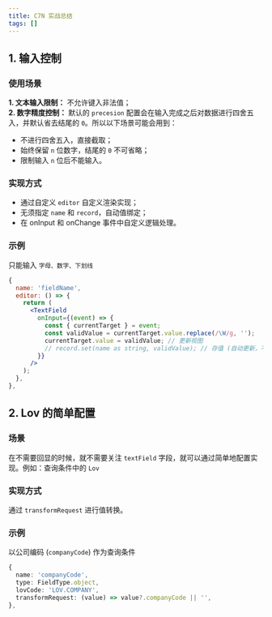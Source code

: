 ```yaml
---
title: C7N 实战总结
tags: []
---
```


## 1. 输入控制

### 使用场景

**1. 文本输入限制：** 不允许键入非法值；<br/>
**2. 数字精度控制：** 默认的 `precesion` 配置会在输入完成之后对数据进行四舍五入，并默认省去结尾的 `0`。所以以下场景可能会用到：

- 不进行四舍五入，直接截取；
- 始终保留 `n` 位数字，结尾的 `0` 不可省略；
- 限制输入 `n` 位后不能输入。

### 实现方式

- 通过自定义 `editor` 自定义渲染实现；
- 无须指定 `name` 和 `record`，自动值绑定；
- 在 onInput 和 onChange 事件中自定义逻辑处理。

### 示例

只能输入 `字母、数字、下划线`

```jsx
{
  name: 'fieldName',
  editor: () => {
    return (
      <TextField
        onInput={(event) => {
          const { currentTarget } = event;
          const validValue = currentTarget.value.replace(/\W/g, '');
          currentTarget.value = validValue; // 更新视图
          // record.set(name as string, validValue); // 存值 (自动更新，不需要)
        }}
      />
    );
  },
},
```

## 2. Lov 的简单配置

### 场景

在不需要回显的时候，就不需要关注 `textField` 字段，就可以通过简单地配置实现。例如：查询条件中的 `Lov`

### 实现方式

通过 `transformRequest` 进行值转换。

### 示例

以公司编码 (`companyCode`) 作为查询条件

```ts
{
  name: 'companyCode',
  type: FieldType.object,
  lovCode: 'LOV.COMPANY',
  transformRequest: (value) => value?.companyCode || '',
},

```

